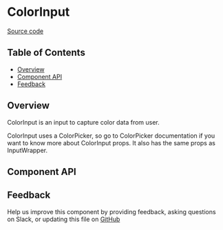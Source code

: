 
# ColorInput

[Source code](https://github.com/leemonade/bubbles/tree/main/packages/components/src/form/ColorInput/ColorInput.js)

## Table of Contents

<!-- START doctoc generated TOC please keep comment here to allow auto update -->
<!-- DON'T EDIT THIS SECTION, INSTEAD RE-RUN doctoc TO UPDATE -->

- [Overview](#overview)
- [Component API](#component-api)
- [Feedback](#feedback)

## Overview

ColorInput is an input to capture color data from user.

ColorInput uses a ColorPicker, so go to ColorPicker documentation if you want to know more about ColorInput props.
It also has the same props as InputWrapper.

<ThemeProvider>
  <ColorInput />
</ThemeProvider>

## Component API

<Preview>
  <Story id="molecules-form-colorinput--playground" />
</Preview>

<Props of={ColorInput} />

## Feedback

Help us improve this component by providing feedback, asking questions on Slack, or updating this file on
[GitHub](https://github.com/leemonade/bubbles/edit/main/packages/components/src/form/ColorInput/ColorInput.mdx)
